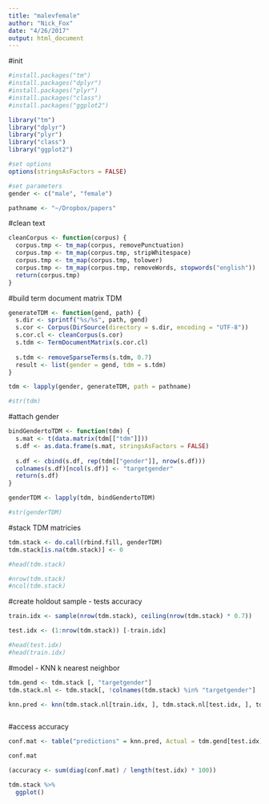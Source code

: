 ```yaml
---
title: "malevfemale"
author: "Nick_Fox"
date: "4/26/2017"
output: html_document
---
```


#init

```r
#install.packages("tm")
#install.packages("dplyr")
#install.packages("plyr")
#install.packages("class")
#install.packages("ggplot2")

library("tm")
library("dplyr")
library("plyr")
library("class")
library("ggplot2")

#set options
options(stringsAsFactors = FALSE)

#set parameters
gender <- c("male", "female")

pathname <- "~/Dropbox/papers"

```

#clean text

```r

cleanCorpus <- function(corpus) {
  corpus.tmp <- tm_map(corpus, removePunctuation)
  corpus.tmp <- tm_map(corpus.tmp, stripWhitespace)
  corpus.tmp <- tm_map(corpus.tmp, tolower)
  corpus.tmp <- tm_map(corpus.tmp, removeWords, stopwords("english"))
  return(corpus.tmp)
}

```

#build term document matrix TDM
```r

generateTDM <- function(gend, path) {
  s.dir <- sprintf("%s/%s", path, gend)
  s.cor <- Corpus(DirSource(directory = s.dir, encoding = "UTF-8"))
  s.cor.cl <- cleanCorpus(s.cor)
  s.tdm <- TermDocumentMatrix(s.cor.cl)
  
  s.tdm <- removeSparseTerms(s.tdm, 0.7)
  result <- list(gender = gend, tdm = s.tdm)
}

tdm <- lapply(gender, generateTDM, path = pathname)

#str(tdm)

```

#attach gender
```r

bindGendertoTDM <- function(tdm) {
  s.mat <- t(data.matrix(tdm[["tdm"]]))
  s.df <- as.data.frame(s.mat, stringsAsFactors = FALSE)
  
  s.df <- cbind(s.df, rep(tdm[["gender"]], nrow(s.df)))
  colnames(s.df)[ncol(s.df)] <- "targetgender"
  return(s.df)
}

genderTDM <- lapply(tdm, bindGendertoTDM)

#str(genderTDM)

```

#stack TDM matricies
```r

tdm.stack <- do.call(rbind.fill, genderTDM)
tdm.stack[is.na(tdm.stack)] <- 0

#head(tdm.stack)

#nrow(tdm.stack)
#ncol(tdm.stack)

```

#create holdout sample - tests accuracy
```r

train.idx <- sample(nrow(tdm.stack), ceiling(nrow(tdm.stack) * 0.7))

test.idx <- (1:nrow(tdm.stack)) [-train.idx]

#head(test.idx)
#head(train.idx)

```

#model - KNN k nearest neighbor

```r

tdm.gend <- tdm.stack [, "targetgender"]
tdm.stack.nl <- tdm.stack[, !colnames(tdm.stack) %in% "targetgender"]

knn.pred <- knn(tdm.stack.nl[train.idx, ], tdm.stack.nl[test.idx, ], tdm.gend[train.idx])



```

#access accuracy
```r

conf.mat <- table("predictions" = knn.pred, Actual = tdm.gend[test.idx])

conf.mat

(accuracy <- sum(diag(conf.mat) / length(test.idx) * 100))


```


```r

tdm.stack %>%
  ggplot()


```